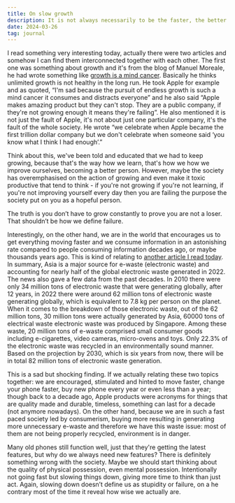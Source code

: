 ```yaml
---
title: On slow growth
description: It is not always necessarily to be the faster, the better. Slow doesn't define us as a failure. 
date: 2024-03-26
tag: journal
---
```


I read something very interesting today, actually there were two articles and somehow I can find them interconnected together with each other. The first one was something about growth and it's from the blog of Manuel Moreale, he had wrote something like [growth is a mind cancer](https://manuelmoreale.com/growth-is-a-mind-cancer). Basically he thinks unlimited growth is not healthy in the long run. He took Apple for example and as quoted, “I'm sad because the pursuit of endless growth is such a mind cancer it consumes and distracts everyone” and he also said “Apple makes amazing product but they can't stop. They are a public company, if they're not growing enough it means they're failing”. He also mentioned it is not just the fault of Apple, it's not about just one particular company, it's the fault of the whole society. He wrote “we celebrate when Apple became the first trillion dollar company but we don't celebrate when someone said ‘you know what I think I had enough’.” 

Think about this, we've been told and educated that we had to keep growing, because that's the way how we learn, that's how we how we improve ourselves, becoming a better person. However, maybe the society has overemphasised on the action of growing and even make it toxic productive that tend to think - if you're not growing if you're not learning, if you're not improving yourself every day then you are failing the purpose the society put on you as a hopeful person. 

The truth is you don’t have to grow constantly to prove you are not a loser.  That shouldn’t be how we define failure. 

Interestingly, on the other hand, we are in the world that encourages us to get everything moving faster and we consume information in an astonishing rate compared to people consuming information decades ago, or maybe thousands years ago.  This is kind of relating to [another article I read today](https://www.straitstimes.com/world/e-waste-growing-five-times-faster-than-official-recycling-rates-un). In summary, Asia is a major source for e-waste (electronic waste) and accounting for nearly half of the global electronic waste generated in 2022. The news also gave a few data from the past decades. In 2010 there were only 34 million tons of electronic waste that were generating globally, after 12 years, in 2022 there were around 62 million tons of electronic waste generating globally, which is equivalent to 7.8 kg per person on the planet. When it comes to the breakdown of those electronic waste, out of the 62 million tons, 30 million tons were actually generated by Asia, 60000 tons of electrical waste electronic waste was produced by Singapore. Among these waste, 20 million tons of e-waste comprised small consumer goods including e-cigarettes, video cameras, micro-ovens and toys. Only 22.3% of the electronic waste was recycled in an environmentally sound manner. Based on the projection by 2030, which is six years from now, there will be in total 82 million tons of electronic waste generation. 

This is a sad but shocking finding. If we actually relating these two topics together: we are encouraged, stimulated and hinted to move faster, change your phone faster, buy new phone every year or even less than a year; though back to a decade ago, Apple products were acronyms for things that are quality made and durable, timeless, something can last for a decade (not anymore nowadays). On the other hand, because we are in such a fast paced society led by consumerism, buying more resulting in generating more unnecessary e-waste and therefore we have this waste issue: most of them are not being properly recycled, environment is in danger. 

Many old phones still function well, just that they're getting the latest features, but why do we always need new features? There is definitely something wrong with the society. Maybe we should start thinking about the quality of physical possession, even mental possession. Intentionally not going fast but slowing things down, giving more time to think than just act. Again, slowing down doesn’t define us as stupidity or failure, on a he contrary most of the time it reveal how wise we actually are.  